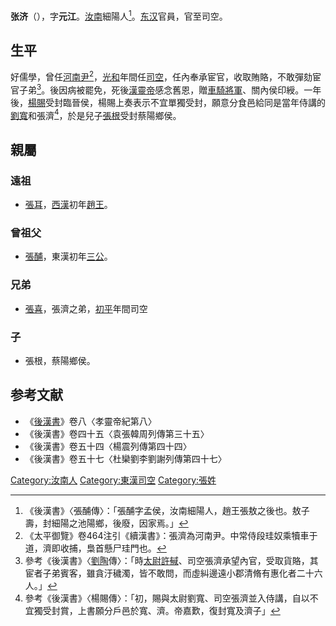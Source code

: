 {{otheruses|張濟|subject=東漢末年司空張濟|other=張濟的'''其他同姓名人物'''}}
'''张济'''（{{bd|？||？|catIdx=X}}），字'''元江'''。[[汝南郡|汝南]]細陽人<ref>《後漢書》〈張酺傳〉：「張酺字孟侯，汝南細陽人，趙王張敖之後也。敖子壽，封細陽之池陽鄉，後廢，因家焉。」</ref>。[[东汉|东汉]]官員，官至司空。

==生平==
好儒學，曾任[[河南尹|河南尹]]<ref>《太平御覽》卷464注引《續漢書》：張濟為河南尹。中常侍段珪奴乘犢車于道，濟即收捕，梟首懸尸珪門也。</ref>，[[光和|光和]]年間任[[司空|司空]]，任內奉承宦官，收取賄賂，不敢彈劾宦官子弟<ref>參考《後漢書》〈[[劉陶|劉陶]]傳〉：「時[[太尉|太尉]][[許戫|許戫]]、司空張濟承望內官，受取貨賂，其宦者子弟賓客，雖貪汙穢濁，皆不敢問，而虛糾邊遠小郡清脩有惠化者二十六人。」</ref>。後因病被罷免，死後[[漢靈帝|漢靈帝]]感念舊恩，贈[[車騎將軍|車騎將軍]]、關內侯印綬。一年後，[[楊賜|楊賜]]受封臨晉侯，楊賜上奏表示不宜單獨受封，願意分食邑給同是當年侍講的[[劉寬_(東漢)|劉寬]]和張濟<ref>參考《後漢書》〈楊賜傳〉：「初，賜與太尉劉寬、司空張濟並入侍講，自以不宜獨受封賞，上書願分戶邑於寬、濟。帝嘉歎，復封寬及濟子」</ref>，於是兒子[[張根|張根]]受封蔡陽鄉侯。

==親屬==
===遠祖===
* [[張耳|張耳]]，[[西漢|西漢]]初年[[趙王|趙王]]。
===曾祖父===
* [[張酺|張酺]]，東漢初年[[三公|三公]]。
===兄弟===
* [[張喜|張喜]]，張濟之弟，[[初平_(年号)|初平]]年間司空
===子===
* 張根，蔡陽鄉侯。

==参考文献==
*《[[後漢書|後漢書]]》卷八〈孝靈帝紀第八〉
* 《後漢書》卷四十五〈袁張韓周列傳第三十五〉
* 《後漢書》卷五十四〈楊震列傳第四十四〉
* 《後漢書》卷五十七〈杜欒劉李劉謝列傳第四十七〉
<references/>
{{start box}}
{{s-gov}}
{{s-before|[[袁逢|袁逢]]}}
{{s-title|[[東漢|東漢]][[司空|司空]]|179年–184年}}
{{s-after|[[張溫_(東漢)|張溫]]}}

{{東漢大司空司空}}
[[Category:汝南人|Category:汝南人]]
[[Category:東漢司空|Category:東漢司空]]
[[Category:張姓|Category:張姓]]